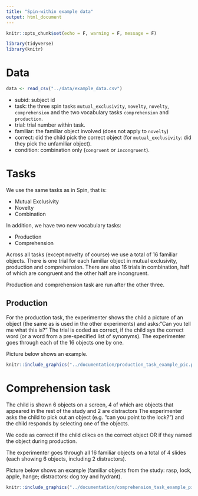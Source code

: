 ```yaml
---
title: "Spin-within example data"
output: html_document
---
```


```r
knitr::opts_chunk$set(echo = F, warning = F, message = F)

library(tidyverse)
library(knitr)

```


# Data

```r
data <- read_csv("../data/example_data.csv")
```

* subid: subject id
* task: the three spin tasks `mutual_exclusivity`, `novelty`, `novelty`, `comprehension` and the two vocabulary tasks `comprehension` and `production`.
* trial: trial number within task.
* familiar: the familiar object involved (does not apply to `novelty`)
* correct: did the child pick the correct object (for `mutual_exclusivity`: did they pick the unfamiliar object).
* condition: combination only (`congruent` or `incongruent`).

# Tasks

We use the same tasks as in Spin, that is:
 
* Mutual Exclusivity
* Novelty
* Combination

In addition, we have two new vocabulary tasks:

* Production
* Comprehension

Across all tasks (except novelty of course) we use a total of 16 familiar objects. There is one trial for each familiar object in mutual exclusivity, production and comprehension. There are also 16 trials in combination, half of which are congruent and the other half are incongruent.

Production and comprehension task are run after the other three.

## Production

For the production task, the experimenter shows the child a picture of an object (the same as is used in the other experiments) and asks:"Can you tell me what this is?" The trial is coded as correct, if the child sys the correct word (or a word from a pre-specified list of synonyms). The experimenter goes through each of the 16 objects one by one.

Picture below shows an example.

```r
knitr::include_graphics("../documentation/production_task_example_pic.png")
```

# Comprehension task

The child is shown 6 objects on a screen, 4 of which are objects that appeared in the rest of the study and 2 are distractors The experimenter asks the child to pick out an object (e.g. "can you point to the lock?") and the child responds by selecting one of the objects. 

We code as correct if the child clikcs on the correct object OR if they named the object during production.

The experimenter goes through all 16 familiar objects on a total of 4 slides (each showing 6 objects, including 2 distractors).

Picture below shows an example (familiar objects from the study: rasp, lock, apple, hange; distractors: dog toy and hydrant).

```r
knitr::include_graphics("../documentation/comprehension_task_example_pic.png")
```

